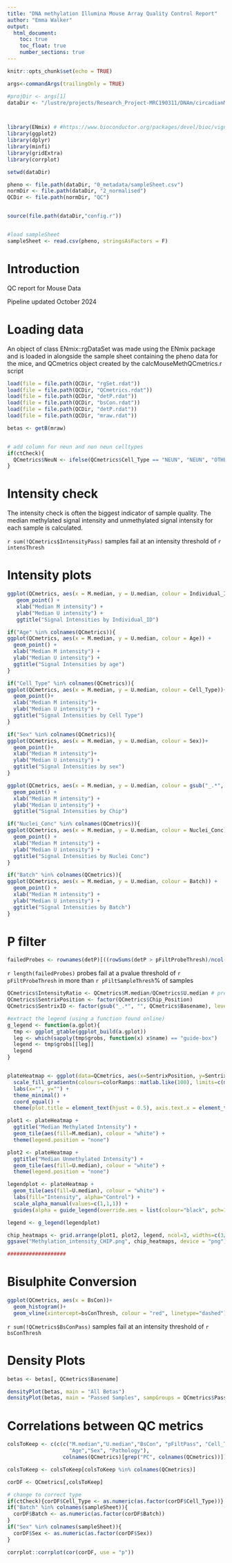 ```yaml
---
title: "DNA methylation Illumina Mouse Array Quality Control Report"
author: "Emma Walker"
output: 
  html_document:
    toc: true
    toc_float: true
    number_sections: true
---
```



```r
knitr::opts_chunk$set(echo = TRUE)
```


```r

args<-commandArgs(trailingOnly = TRUE)

#projDir <- args[1]
dataDir <- "/lustre/projects/Research_Project-MRC190311/DNAm/circadianMouse/Albert"



library(ENmix) # #https://www.bioconductor.org/packages/devel/bioc/vignettes/ENmix/inst/doc/ENmix.pdf 
library(ggplot2)
library(dplyr)
library(minfi)
library(gridExtra)
library(corrplot)

setwd(dataDir)

pheno <- file.path(dataDir, "0_metadata/sampleSheet.csv")
normDir <- file.path(dataDir, "2_normalised")
QCDir <- file.path(normDir, "QC")


source(file.path(dataDir,"config.r"))


#load sampleSheet
sampleSheet <- read.csv(pheno, stringsAsFactors = F)

```

# Introduction

QC report for Mouse Data

Pipeline updated October 2024


# Loading data

An object of class ENmix::rgDataSet was made using the ENmix package and is loaded in alongside the sample sheet containing the pheno data for the mice, and QCmetrics object created by the calcMouseMethQCmetrics.r script


```r


load(file = file.path(QCDir, "rgSet.rdat"))
load(file = file.path(QCDir, "QCmetrics.rdat"))
load(file = file.path(QCDir, "detP.rdat"))
load(file = file.path(QCDir, "bsCon.rdat"))
load(file = file.path(QCDir, "detP.rdat"))
load(file = file.path(QCDir, "mraw.rdat"))

betas <- getB(mraw)


# add column for neun and non neun celltypes
if(ctCheck){
  QCmetrics$NeuN <- ifelse(QCmetrics$Cell_Type == "NEUN", "NEUN", "OTHER")
}

```

# Intensity check

The intensity check is often the biggest indicator of sample quality. The median methylated signal intensity and unmethylated signal intensity for each sample is calculated.

`r sum(!QCmetrics$IntensityPass)` samples fail at an intensity threshold of `r intensThresh`


# Intensity plots

```r


ggplot(QCmetrics, aes(x = M.median, y = U.median, colour = Individual_ID)) +
   geom_point() +
   xlab("Median M intensity") +
   ylab("Median U intensity") +
   ggtitle("Signal Intensities by Individual_ID")

if("Age" %in% colnames(QCmetrics)){
ggplot(QCmetrics, aes(x = M.median, y = U.median, colour = Age)) +
  geom_point() +
  xlab("Median M intensity") +
  ylab("Median U intensity") +
  ggtitle("Signal Intensities by age")
}

if("Cell_Type" %in% colnames(QCmetrics)){
ggplot(QCmetrics, aes(x = M.median, y = U.median, colour = Cell_Type))+
  geom_point()+
  xlab("Median M intensity")+
  ylab("Median U intensity") + 
  ggtitle("Signal Intensities by Cell Type")
}

if("Sex" %in% colnames(QCmetrics)){
ggplot(QCmetrics, aes(x = M.median, y = U.median, colour = Sex))+
  geom_point()+
  xlab("Median M intensity")+
  ylab("Median U intensity") + 
  ggtitle("Signal Intensities by sex")
}

ggplot(QCmetrics, aes(x = M.median, y = U.median, colour = gsub("_.*", "", Basename))) +
  geom_point() +
  xlab("Median M intensity") +
  ylab("Median U intensity") +
  ggtitle("Signal Intensities by Chip")

if("Nuclei_Conc" %in% colnames(QCmetrics)){
ggplot(QCmetrics, aes(x = M.median, y = U.median, colour = Nuclei_Conc)) +
  geom_point() +
  xlab("Median M intensity") +
  ylab("Median U intensity") +
  ggtitle("Signal Intensities by Nuclei Conc")
}

if("Batch" %in% colnames(QCmetrics)){
ggplot(QCmetrics, aes(x = M.median, y = U.median, colour = Batch)) +
  geom_point() +
  xlab("Median M intensity") +
  ylab("Median U intensity") +
  ggtitle("Signal Intensities by Batch")
}


```

# P filter 

```r

failedProbes <- rownames(detP)[((rowSums(detP > pFiltProbeThresh)/ncol(detP)) * 100) > pFiltSampleThresh]

```

`r length(failedProbes)` probes fail at a pvalue threshold of `r pFiltProbeThresh` in more than `r pFiltSampleThresh`% of samples




```r

QCmetrics$IntensityRatio <- QCmetrics$M.median/QCmetrics$U.median # previously M - U
QCmetrics$SentrixPosition <- factor(QCmetrics$Chip_Position)
QCmetrics$SentrixID <- factor(gsub("_.*", "", QCmetrics$Basename), levels=rev(unique(gsub("_.*", "", QCmetrics$Basename)))) #keeps the levels of the factor in current order rather than sorting numerically/alphabetically, also reverses this order as heatmaps plot bottom to top

#extract the legend (using a function found online)
g_legend <- function(a.gplot){
  tmp <- ggplot_gtable(ggplot_build(a.gplot))
  leg <- which(sapply(tmp$grobs, function(x) x$name) == "guide-box")
  legend <- tmp$grobs[[leg]]
  legend
}


plateHeatmap <- ggplot(data=QCmetrics, aes(x=SentrixPosition, y=SentrixID)) +
  scale_fill_gradientn(colours=colorRamps::matlab.like(100), limits=c(min(QCmetrics$U.median, QCmetrics$M.median),max(QCmetrics$U.median, QCmetrics$M.median))) +
  labs(x="", y="") +
  theme_minimal() + 
  coord_equal() +
  theme(plot.title = element_text(hjust = 0.5), axis.text.x = element_text(angle = 90, hjust=1))

plot1 <- plateHeatmap +
  ggtitle("Median Methylated Intensity") +
  geom_tile(aes(fill=M.median), colour = "white") +
  theme(legend.position = "none")

plot2 <- plateHeatmap +
  ggtitle("Median Unmethylated Intensity") +
  geom_tile(aes(fill=U.median), colour = "white") +
  theme(legend.position = "none")

legendplot <- plateHeatmap + 
  geom_tile(aes(fill=U.median), colour = "white") +
  labs(fill="Intensity", alpha="Control") +
  scale_alpha_manual(values=c(1,1,1)) + 
  guides(alpha = guide_legend(override.aes = list(colour="black", pch=16)))

legend <- g_legend(legendplot)

chip_heatmaps <- grid.arrange(plot1, plot2, legend, ncol=3, widths=c(3/7, 3/7, 1/7))
ggsave("Methylation_intensity_CHIP.png", chip_heatmaps, device = "png")

###################
```

# Bisulphite Conversion

```r

ggplot(QCmetrics, aes(x = BsCon))+
  geom_histogram()+
  geom_vline(xintercept=bsConThresh, colour = "red", linetype="dashed")


```

`r sum(!QCmetrics$BsConPass)` samples fail at an intensity threshold of `r bsConThresh`



# Density Plots

```r

betas <- betas[, QCmetrics$Basename]

densityPlot(betas, main = "All Betas")
densityPlot(betas, main = "Passed Samples", sampGroups = QCmetrics$PassQC1)

```



# Correlations between QC metrics

```r

colsToKeep <- c(c(c("M.median","U.median","BsCon", "pFiltPass", "Cell_Type", "Batch", "DummyGroup",
                    "Age","Sex", "Pathology"),
                  colnames(QCmetrics)[grep("PC", colnames(QCmetrics))]))

colsToKeep <- colsToKeep[colsToKeep %in% colnames(QCmetrics)]

corDF <- QCmetrics[,colsToKeep]

# change to correct type
if(ctCheck){corDF$Cell_Type <- as.numeric(as.factor(corDF$Cell_Type))}
if("Batch" %in% colnames(sampleSheet)){
  corDF$Batch <- as.numeric(as.factor(corDF$Batch))
}
if("Sex" %in% colnames(sampleSheet)){
  corDF$Sex <- as.numeric(as.factor(corDF$Sex))
}

corrplot::corrplot(cor(corDF, use = "p"))

```



